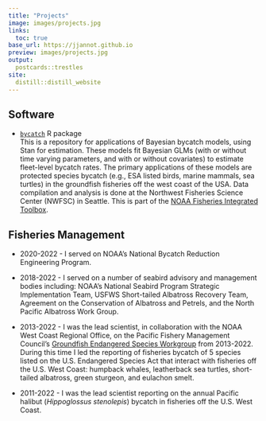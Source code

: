```yaml
---
title: "Projects"
image: images/projects.jpg
links:
  toc: true
base_url: https://jjannot.github.io
preview: images/projects.jpg
output:
  postcards::trestles
site: 
  distill::distill_website
---
```


<h2> Software </h2>

- [`bycatch`](https://ericward-noaa.github.io/bycatch/) R package<br>
This is a repository for applications of Bayesian bycatch models, using Stan for estimation. These models fit Bayesian GLMs (with or without time varying parameters, and with or without covariates) to estimate fleet-level bycatch rates. The primary applications of these models are protected species bycatch (e.g., ESA listed birds, marine mammals, sea turtles) in the groundfish fisheries off the west coast of the USA. Data compilation and analysis is done at the Northwest Fisheries Science Center (NWFSC) in Seattle. This is part of the [NOAA Fisheries Integrated Toolbox](https://noaa-fisheries-integrated-toolbox.github.io/).<br>

<h2> Fisheries Management </h2>

* 2020-2022 - I served on NOAA's National Bycatch Reduction Engineering Program.

* 2018-2022 - I served on a number of seabird advisory and management bodies including: NOAA's National Seabird Program Strategic Implementation Team, USFWS Short-tailed Albatross Recovery Team, Agreement on the Conservation of Albatross and Petrels, and the North Pacific Albatross Work Group.

* 2013-2022 - I was the lead scientist, in collaboration with the NOAA West Coast Regional Office, on the Pacific Fishery Management Council’s [Groundfish Endangered Species Workgroup](https://www.pcouncil.org/navigating-the-council/membership-groups-and-staff/advisory-groups/groundfish-endangered-species-workgroup/) from 2013-2022.  During this time I led the reporting of fisheries bycatch of 5 species listed on the U.S. Endangered Species Act that interact with fisheries off the U.S. West Coast: humpback whales, leatherback sea turtles, short-tailed albatross, green sturgeon, and eulachon smelt.

* 2011-2022 - I was the lead scientist reporting on the annual Pacific halibut (*Hippoglossus stenolepis*) bycatch in fisheries off the U.S. West Coast.
